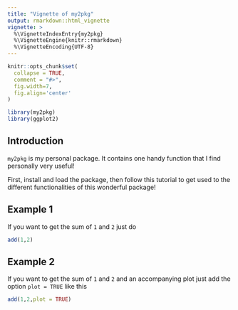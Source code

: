 ```yaml
---
title: "Vignette of my2pkg"
output: rmarkdown::html_vignette
vignette: >
  %\VignetteIndexEntry{my2pkg}
  %\VignetteEngine{knitr::rmarkdown}
  %\VignetteEncoding{UTF-8}
---
```


```r
knitr::opts_chunk$set(
  collapse = TRUE,
  comment = "#>",
  fig.width=7,
  fig.align='center'
)
```

```r
library(my2pkg)
library(ggplot2)
```

## Introduction

`my2pkg` is my personal package. It contains one handy function that I find personally very useful!

First, install and load the package, then follow this tutorial to get used to the different functionalities of this wonderful package!
  
## Example 1 
  
If you want to get the sum of `1` and `2` just do  

```r
add(1,2)
```

## Example 2 

If you want to get the sum of `1` and `2` and an accompanying plot just add the option `plot = TRUE` like this  

```r
add(1,2,plot = TRUE)
```
